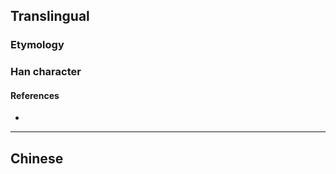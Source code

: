 {{also|侖}}
==Translingual==

===Etymology===
{{Han simp|侖}}

===Han character===
{{Han char|rn=9|rad=人|as=02|sn=4|four=|canj=人心 (OP), XX人心 (XXOP)|ids=⿱[[人]][[匕]]}}

====References====
* {{Han ref|kx=0092.051|hdz=10105.040|uh=4ED1|ud=20177}}

----

==Chinese==
{{zh-see|侖}}